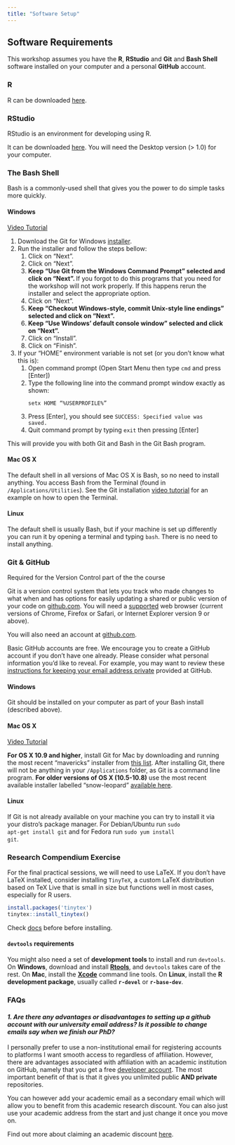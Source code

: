 ```yaml
---
title: "Software Setup"
---
```


## Software Requirements

This workshop assumes you have the **R**, **RStudio** and **Git** and **Bash Shell** software installed on your computer and a personal **GitHub** account.

### R
R can be downloaded [here](https://cran.r-project.org/mirrors.html).

### RStudio
RStudio is an environment for developing using R.

It can be downloaded [here](https://www.rstudio.com/products/rstudio/download/).
You will need the Desktop version (> 1.0) for your computer.


### The Bash Shell

Bash is a commonly-used shell that gives you the power to do simple tasks more quickly.


<div class="row">
<div class="col-md-4">
<h4 id="shell-windows">Windows</h4>
<a href="https://www.youtube.com/watch?v=339AEqk9c-8">Video Tutorial</a>
<ol>
<li>Download the Git for Windows <a href="https://git-for-windows.github.io/">installer</a>.</li>
<li>Run the installer and follow the steps bellow:
<ol>
<li>Click on "Next".</li>
<!-- Select Components -->
<li>Click on "Next".</li>
<!-- Adjusting your PATH environment -->
<li>
<strong>
Keep "Use Git from the Windows Command Prompt" selected and click on "Next".
</strong>
If you forgot to do this programs that you need for the workshop will not work properly. If this happens rerun the installer and select the appropriate option.
</li>
<!-- Choosing the SSH executable -->
<li>Click on "Next".</li>
<!-- Configuring the line ending conversions -->
<li>
<strong>
Keep "Checkout Windows-style, commit Unix-style line endings" selected and click on "Next".
</strong>
</li>
<!-- Configuring the terminal emulator to use with Git Bash -->
<li>
<strong>
Keep "Use Windows' default console window" selected and click on "Next".
</strong>
</li>
<!-- Configuring experimental performance tweaks -->
<li>Click on "Install".</li>
<!-- Installing -->
<!-- Completing the Git Setup Wizard -->
<li>Click on "Finish".</li>
</ol>
</li>
<li>
If your "HOME" environment variable is not set (or you don't know what this is):
<ol>
<li>Open command prompt (Open Start Menu then type <code>cmd</code> and press [Enter])</li>
<li>
Type the following line into the command prompt window exactly as shown:
<p><code>setx HOME "%USERPROFILE%"</code></p>
</li>
<li>Press [Enter], you should see <code>SUCCESS: Specified value was saved.</code></li>
<li>Quit command prompt by typing <code>exit</code> then pressing [Enter]</li>
</ol>
</li>
</ol>
<p>This will provide you with both Git and Bash in the Git Bash program.</p>
</div>
<div class="col-md-4">
<h4 id="shell-macosx">Mac OS X</h4>
<p>
The default shell in all versions of Mac OS X is Bash, so no need to install anything.  You access Bash from the Terminal (found in <code>/Applications/Utilities</code>). See the Git installation <a href="https://www.youtube.com/watch?v=9LQhwETCdwY ">video tutorial</a> for an example on how to open the Terminal. 
</p>
</div>
<div class="col-md-4">
<h4 id="shell-linux">Linux</h4>
<p>The default shell is usually Bash, but if your machine is set up differently you can run it by opening a terminal and typing <code>bash</code>.  There is no need to install anything.
</p>
</div>
</div>



### Git & GitHub

Required for the Version Control part of the the course

Git is a version control system that lets you track who made changes to what when and has options for easily updating a shared or public version of your code on <a href="https://github.com/">github.com</a>. You will need a <a href="https://help.github.com/articles/supported-browsers/">supported</a> web browser (current versions of Chrome, Firefox or Safari, or Internet Explorer version 9 or above).

You will also need an account at [github.com](https://github.com/). 

Basic GitHub accounts are free. We encourage you to create a GitHub account if you don't have one already.
Please consider what personal information you'd like to reveal. For example, you may want to review these [instructions for keeping your email address private](https://help.github.com/articles/keeping-your-email-address-private/) provided at GitHub.


<div class="row">
<div class="col-md-4">
<h4 id="git-windows">Windows</h4>
<p>
Git should be installed on your computer as part of your Bash
install (described above).
</p>
</div>
<div class="col-md-4">
<h4 id="git-macosx">Mac OS X</h4>
<a href="https://www.youtube.com/watch?v=9LQhwETCdwY ">Video Tutorial</a>
<p>
<strong>For OS X 10.9 and higher</strong>, install Git for Mac
by downloading and running the most recent "mavericks" installer from
<a href="http://sourceforge.net/projects/git-osx-installer/files/">this list</a>.
After installing Git, there will not be anything in your <code>/Applications</code> folder,
as Git is a command line program.
<strong>For older versions of OS X (10.5-10.8)</strong> use the
most recent available installer labelled "snow-leopard"
<a href="http://sourceforge.net/projects/git-osx-installer/files/">available here</a>.
</p>
</div>
<div class="col-md-4">
<h4 id="git-linux">Linux</h4>
<p>
If Git is not already available on your machine you can try to
install it via your distro's package manager. For Debian/Ubuntu run
<code>sudo apt-get install git</code> and for Fedora run
<code>sudo yum install git</code>.
</p>
</div>

### Research Compendium Exercise

For the final practical sessions, we will need to use LaTeX. If you don't have LaTeX installed, consider installing `TinyTeX`, a custom LaTeX distribution based on TeX Live that is small in size but functions well in most cases, especially for R users. 

```r
install.packages('tinytex')
tinytex::install_tinytex()
```

Check [docs](https://yihui.name/tinytex/) before before installing.


#### `devtools` requirements

You might also need a set of **development tools** to install and run `devtools`. On **Windows**, download and install [**Rtools**](https://cran.r-project.org/bin/windows/Rtools/), and `devtools` takes care of the rest. On **Mac**, install the [**Xcode**](https://developer.apple.com/xcode/) command line tools. On **Linux**, install the **R development package**, usually called **`r-devel`** or **`r-base-dev`**.


### FAQs

#### ***1. Are there any advantages or disadvantages to setting up a github account with our university email address? Is it possible to change emails say when we finish our PhD?***

I personally prefer to use a non-institutional email for registering accounts to platforms I want smooth access to regardless of affiliation. However, there are advantages associated with affiliation with an academic institution on GitHub, namely that you get a free [developer account](https://github.com/pricing). The most important benefit of that is that it gives you unlimited public **AND private** repositories.

You can however add your academic email as a secondary email which will allow you to benefit from this academic research discount. You can also just use your academic address from the start and just change it once you move on. 

Find out more about claiming an academic discount [here](https://help.github.com/articles/applying-for-an-academic-research-discount/).

